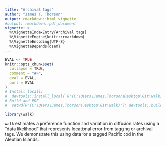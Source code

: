 ```yaml
---
title: "Archival tags"
author: "James T. Thorson"
output: rmarkdown::html_vignette
#output: rmarkdown::pdf_document
vignette: >
  %\VignetteIndexEntry{Archival tags}
  %\VignetteEngine{knitr::rmarkdown}
  %\VignetteEncoding{UTF-8}
  %\VignetteDepends{dsem}
---
```


```r
EVAL <- TRUE
knitr::opts_chunk$set(
  collapse = TRUE,
  comment = "#>",
  eval = EVAL,
  purl = EVAL
)
# Install locally
#  devtools::install_local( R'(C:\Users\James.Thorson\Desktop\Git\walk)', force=TRUE )
# Build and PDF
#  setwd(R'(C:\Users\James.Thorson\Desktop\Git\walk)'); devtools::build_rmd("vignettes/archival_tags.Rmd"); rmarkdown::render( "vignettes/archival_tags.Rmd", rmarkdown::pdf_document())
```

```r
library(walk)
```

`walk` estimates a preference function and variation in diffusion rates using a "data likelihood" that represents locational error from tagging or archival tags.  We demonstrate this using data for a tagged Pacific cod in the Aleutian Islands.

```r

```


